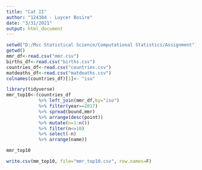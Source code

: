 ---
title: "Cat II"
author: "124384 - Luycer Bosire"
date: "3/31/2021"
output: html_document
---
```{r}
setwd("D:/Msc Statistical Science/Computational Statistics/Assignment")
getwd()
mmr_df<-read.csv("mmr.csv")
births_df<-read.csv("births.csv")
countries_df<-read.csv("countries.csv")
matdeaths_df<-read.csv("matdeaths.csv")
colnames(countries_df)[1]<- "iso"
```
 
```{r}
library(tidyverse)
mmr_top10<-(countries_df
            %>% left_join(mmr_df,by="iso")
            %>% filter(year==2017)
            %>% spread(bound,mmr)
            %>% arrange(desc(point))
            %>% mutate(n=1:n())
            %>% filter(n<=10)
            %>% select(-n)
            %>% arrange(name))

mmr_top10
```

```{r}
write.csv(mm_top10, file="mmr_top10.csv", row.names=F)
```
 
